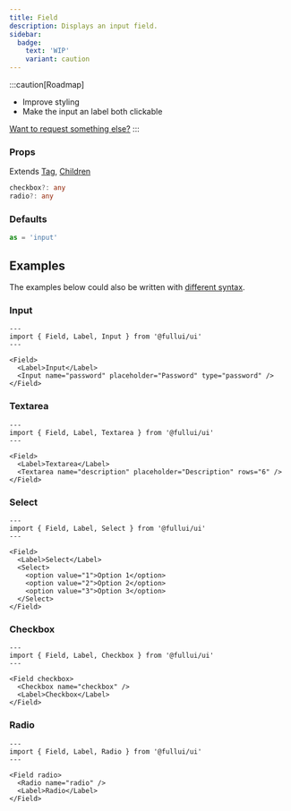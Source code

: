 ```yaml
---
title: Field
description: Displays an input field.
sidebar: 
  badge:
    text: 'WIP'
    variant: caution
---
```


:::caution[Roadmap]
- Improve styling
- Make the input an label both clickable

[Want to request something else?](https://github.com/fullui/ui/issues/new)
:::

### Props
Extends [Tag](/utility/tag), [Children](/utility/children)
```ts
checkbox?: any
radio?: any
```

### Defaults
```ts
as = 'input'
```

## Examples
The examples below could also be written with [different syntax](/overview/syntax).

### Input
```astro live
---
import { Field, Label, Input } from '@fullui/ui'
---

<Field>
  <Label>Input</Label>
  <Input name="password" placeholder="Password" type="password" />
</Field>
```

### Textarea
```astro live
---
import { Field, Label, Textarea } from '@fullui/ui'
---

<Field>
  <Label>Textarea</Label>
  <Textarea name="description" placeholder="Description" rows="6" />
</Field>
```

### Select
```astro live
---
import { Field, Label, Select } from '@fullui/ui'
---

<Field>
  <Label>Select</Label>
  <Select>
    <option value="1">Option 1</option>
    <option value="2">Option 2</option>
    <option value="3">Option 3</option>
  </Select>
</Field>
```

### Checkbox
```astro live
---
import { Field, Label, Checkbox } from '@fullui/ui'
---

<Field checkbox>
  <Checkbox name="checkbox" />
  <Label>Checkbox</Label>
</Field>
```

### Radio
```astro live
---
import { Field, Label, Radio } from '@fullui/ui'
---

<Field radio>
  <Radio name="radio" />
  <Label>Radio</Label>
</Field>
```